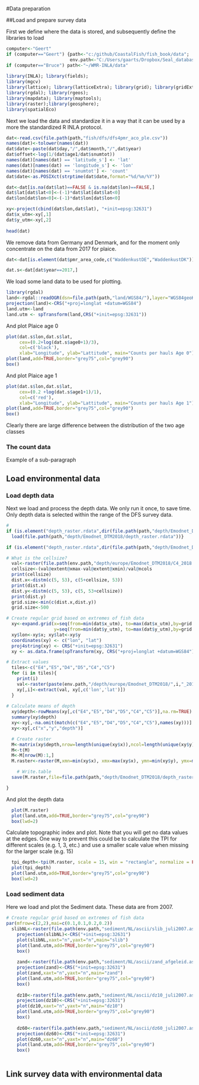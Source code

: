 #Data preparation

##Load and prepare survey data

First we define where the data is stored, and subsequently define the libraries to load

```r
computer<-"Geert"
if (computer=="Geert") {path<-"c:/github/CoastalFish/fish_book/data";
                        env.path<-"C:/Users/gaarts/Dropbox/Seal_database/environmental/"}
if (computer=="Bruce") path<-"~/WMR-INLA/data"
    
library(INLA); library(fields); 
library(mgcv)
library(lattice); library(latticeExtra); library(grid); library(gridExtra);
library(rgdal); library(rgeos); 
library(mapdata); library(maptools);
library(raster);library(geosphere);
library(spatialEco)

```

Next we load the data and standardize it in a way that it can be used by a more the standardized R INLA protocol.

```r

dat<-read.csv(file.path(path,"fish/dfs/dfs4pmr_aco_ple.csv"))
names(dat)<-tolower(names(dat))
dat$date<-paste(dat$day,"/",dat$month,"/",dat$year)
dat$offset<-log(1/(dat$age1/dat$snumtot))
names(dat)[names(dat) == 'latitude_s'] <- 'lat'
names(dat)[names(dat) == 'longitude_s'] <- 'lon'
names(dat)[names(dat) == 'snumtot'] <- 'count'
dat$date<-as.POSIXct(strptime(dat$date,format="%d/%m/%Y"))

dat<-dat[is.na(dat$lat)==FALSE & is.na(dat$lon)==FALSE,]
dat$lat[dat$lat<0]<-(-1)*dat$lat[dat$lat<0]
dat$lon[dat$lon<0]<-(-1)*dat$lon[dat$lon<0]

xy<-project(cbind(dat$lon,dat$lat), "+init=epsg:32631")
dat$x_utm<-xy[,1]
dat$y_utm<-xy[,2]
  
head(dat)

```

We remove data from Germany and Denmark, and for the moment only concentrate on the data from 2017 for plaice.

```r
dat<-dat[is.element(dat$pmr_area_code,c("WaddenkustDE","WaddenkustDK"))==FALSE,]

dat.s<-dat[dat$year==2017,]

```

We load some land data to be used for plotting.

```r
library(rgdal)
land<-rgdal::readOGR(dsn=file.path(path,"land/WGS84/"),layer="WGS84geoKust500")
projection(land)<-CRS("+proj=longlat +datum=WGS84")
land.utm<-land
land.utm <- spTransform(land,CRS("+init=epsg:32631"))
```   
    

And plot Plaice age 0

```r
plot(dat.s$lon,dat.s$lat, 
     cex=(0.2+log(dat.s$age0+1)/3), 
     col=c('black'),
     xlab="Longitude", ylab="Lattitude", main="Counts per hauls Age 0")
plot(land,add=TRUE,border="grey75",col="grey90")
box()
```

And plot Plaice age 1

```r
plot(dat.s$lon,dat.s$lat, 
     cex=(0.2 +log(dat.s$age1+1)/1), 
     col=c('red'),
     xlab="Longitude", ylab="Lattitude", main="Counts per hauls Age 1")
plot(land,add=TRUE,border="grey75",col="grey90")
box()
```

Clearly there are large difference between the distribution of the two age classes

### The count data

Example of a sub-paragraph


## Load environmental data

### Load depth data

Next we load and process the depth data. We only run it once, to save time. Only depth data is selected within the range of the DFS survey data.

```r

# 
if (is.element("depth_raster.rdata",dir(file.path(path,"depth/Emodnet_DTM2018/")))){
  load(file.path(path,"depth/Emodnet_DTM2018/depth_raster.rdata"))}

if (is.element("depth_raster.rdata",dir(file.path(path,"depth/Emodnet_DTM2018/")))==FALSE){

# What is the cellsize?
  val<-raster(file.path(env.path,"depth/europe/Emodnet_DTM2018/C4_2018.asc"))
  cellsize<-(val@extent@xmax-val@extent@xmin)/val@ncols
  print(cellsize)
  dist.x<-distm(c(5, 53), c(5+cellsize, 53))
  print(dist.x)
  dist.y<-distm(c(5, 53), c(5, 53+cellsize))
  print(dist.y)
  grid.size<-min(c(dist.x,dist.y))
  grid.size<-500

# Create regular grid based on extremes of fish data
  xy<-expand.grid(x=seq(from=min(dat$x_utm), to=max(dat$x_utm),by=grid.size),
                  y=seq(from=min(dat$y_utm), to=max(dat$y_utm),by=grid.size))
  xy$lon<-xy$x; xy$lat<-xy$y
  coordinates(xy) <- c("lon", "lat")
  proj4string(xy) <- CRS("+init=epsg:32631")
  xy <- as.data.frame(spTransform(xy, CRS("+proj=longlat +datum=WGS84")))

# Extract values  
  tiles<-c("E4","E5","D4","D5","C4","C5")
  for (i in tiles){
    print(i)
    val<-raster(paste(env.path,"/depth/europe/Emodnet_DTM2018/",i,"_2018.asc",sep=""))
    xy[,i]<-extract(val, xy[,c('lon','lat')])
  }
  
# Calculate means of depth  
  xy$depth<-rowMeans(xy[,c("E4","E5","D4","D5","C4","C5")],na.rm=TRUE)
  summary(xy$depth)
  xy<-xy[,-na.omit(match(c("E4","E5","D4","D5","C4","C5"),names(xy)))]
  xy<-xy[,c("x","y","depth")]

  # Create raster
  M<-matrix(xy$depth,nrow=length(unique(xy$x)),ncol=length(unique(xy$y)))
  M<-t(M)
  M<-M[nrow(M):1,]
  M.raster<-raster(M,xmn=min(xy$x), xmx=max(xy$x), ymn=min(xy$y), ymx=max(xy$y))

    # Write.table
  save(M.raster,file=file.path(path,"depth/Emodnet_DTM2018/depth_raster.rdata"))

}

```

And plot the depth data

```r
  plot(M.raster)
  plot(land.utm,add=TRUE,border="grey75",col="grey90")
  box(lwd=2)  
```

Calculate topographic index and plot. Note that you will get no data values at the edges. One way to prevent this could be to calculate the TPI for different scales (e.g. 1, 3, etc.) and use a smaller scale value when missing for the larger scale (e.g. 15)

```r
  
  tpi_depth<-tpi(M.raster, scale = 15, win = "rectangle", normalize = FALSE)
  plot(tpi_depth)
  plot(land.utm,add=TRUE,border="grey75",col="grey90")
  box(lwd=2)  
```

### Load sediment data

Here we load and plot the Sediment data. These data are from 2007. 

```r

# Create regular grid based on extremes of fish data
par(mfrow=c(2,2),mai=c(0.1,0.1,0.2,0.2)) 
  slibNL<-raster(file.path(env.path,"sediment/NL/ascii/slib_juli2007.asc"))
    projection(slibNL)<-CRS("+init=epsg:32631")
    plot(slibNL,xaxt="n",yaxt="n",main="slib")
    plot(land.utm,add=TRUE,border="grey75",col="grey90")
    box()
    
    zand<-raster(file.path(env.path,"sediment/NL/ascii/zand_afgeleid.asc"))
    projection(zand)<-CRS("+init=epsg:32631")
    plot(zand,xaxt="n",yaxt="n",main="zand")
    plot(land.utm,add=TRUE,border="grey75",col="grey90")
    box()
    
    dz10<-raster(file.path(env.path,"sediment/NL/ascii/dz10_juli2007.asc"))
    projection(dz10)<-CRS("+init=epsg:32631")
    plot(dz10,xaxt="n",yaxt="n",main="dz10")
    plot(land.utm,add=TRUE,border="grey75",col="grey90")
    box()
    
    dz60<-raster(file.path(env.path,"sediment/NL/ascii/dz60_juli2007.asc"))
    projection(dz60)<-CRS("+init=epsg:32631")
    plot(dz60,xaxt="n",yaxt="n",main="dz60")
    plot(land.utm,add=TRUE,border="grey75",col="grey90")
    box()
    
```


## Link survey data with environmental data




